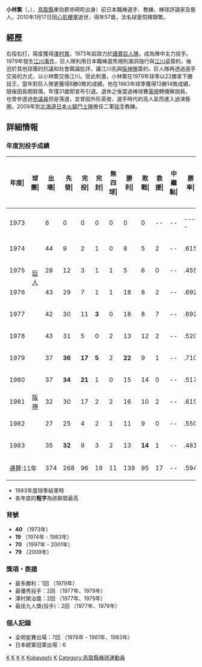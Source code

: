 {{Infobox NPB player|
bgcolor1=#ccc|
bgcolor2=#ccc|
textcolor1=#000|
textcolor2=#000|
name=小林繁|
image= |
width=300|
birth_date= {{birth date|1952|11|14}}|
birth_place= {{JPN}}[[鳥取縣|鳥取縣]][[東伯郡|東伯郡]]赤碕町（現[[琴浦町|琴浦町]]）|
death_date= {{death date and age|2010|01|17|1952|11|14}}|
death_place= {{JPN}}[[福井縣|福井縣]][[福井市|福井市]]|
position=投手|
team=|
number= |
bats=右|
throws=右|
debutyear=1973年9月26日|
debutteam=|
statyear=1983年|
stat1label=勝—敗|
stat1value=139-95|
stat2label=[[救援成功|救援成功]]|
stat2value=17|
stat3label=[[防禦率|防禦率]]||
stat3value=3.18|
stat4label=[[三振|奪三振]]|
stat4value=1273|
teams=<nowiki></nowiki>
* 鳥取縣立由良育英高校
* [[大丸|全大丸]]
球員
* [[讀賣巨人|讀賣巨人]] (1973 - 1978)
* [[阪神虎|阪神虎]] (1979 - 1983)
教練
* [[大阪近鐵野牛|近鐵野牛<br />大阪近鐵野牛]] (1997 - 2001)
* [[SK飛龍|SK飛龍]] (2007)
* [[北海道日本火腿鬥士|北海道日本火腿鬥士]] (2009)
}}
'''小林繁'''（{{jpn|j=小林 繁|hg=こばやし しげる|rm=Kobayashi Shigeru}}，{{bd|1952年|11月14日|2010年|1月17日|}}），[[鳥取縣|鳥取縣]]東伯郡赤碕町出身）前日本職棒選手、教練、棒球評論家及藝人。2010年1月17日因[[心肌梗塞|心肌梗塞]]逝世，得年57歲，法名球愛院釋靜繁。

== 經歷 ==
右投右打，兩度獲得[[澤村賞|澤村賞]]。1973年起效力於[[讀賣巨人隊|讀賣巨人隊]]，成為陣中主力投手。1979年發生[[江川事件|江川事件]]，巨人隊利用日本職棒選秀規則漏洞強行與[[江川卓|江川卓]]簽約，後迫於其他球團的抗議和社會輿論批評，讓江川先與[[阪神隊|阪神隊]]簽約，巨人隊再透過選手交易的方式，以小林繁交換江川。受此刺激，小林繁在1979年球季以22勝拿下勝投王，當年對巨人隊更獲得8勝0敗的成績。他在1983年球季獲得13勝14敗成績，隨後因長期肩傷，年僅31歲即宣布引退。退休之後當過棒球賽[[電視|電視]]轉播解說員，也曾參選過[[參議員|參議員]]但是落選，並曾因外形英俊、選手時代的高人氣而進入過演藝圈。2009年到[[北海道日本火腿鬥士隊|北海道日本火腿鬥士隊]]擔任二軍[[投手|投手]]教練。

== 詳細情報 ==
=== 年度別投手成績 ===
{| class="wikitable" style="text-align:right; font-size:small"
|-bgcolor="#efefef"
!年度|!!球團|!!出場|!!先發|!!完投|!!完封|!!無四球|!!勝利|!!敗戰|!!救援|!!中繼點|!!勝率|!!打者|!!投球<br>局數|!!被<br>安<br>打|!!被全壘打|!!保送|!!敬遠|!!觸身球|!!三<br>振<br>數|!!暴投|!!犯規|!!失分|!!自<br>責<br>分|!!防<br>禦<br>率|!!WHIP
|-
|style="text-align: center;"|1973
|rowspan="6" style="text-align: center;"|[[讀賣巨人|巨人]]
|6||0||0||0||0||0||0||--||--||----||40||11.1||5||0||2||0||0||6||1||0||0||0||0.00||0.62
|-
|style="text-align: center;"|1974
|44||9||2||1||0||8||5||2||--||.615||538||130.1||125||10||29||5||4||72||2||0||48||35||2.42||1.18
|-
|style="text-align: center;"|1975
|28||12||3||1||1||5||6||0||--||.455||456||106.1||103||8||32||5||'''14'''||42||0||0||50||39||3.30||1.27
|-
|style="text-align: center;"|1976
|43||29||7||1||1||18||8||2||--||.692||868||217.1||192||30||47||5||9||129||0||0||77||72||2.98||1.10
|-
|style="text-align: center;"|1977
|42||30||11||'''3'''||0||18||8||7||--||.692||897||216.1||197||25||65||9||4||155||0||2||89||70||2.91||1.21
|-
|style="text-align: center;"|1978
|43||31||5||0||2||13||12||2||--||.520||805||191.1||176||23||73||11||'''12'''||130||3||1||97||87||4.09||1.30
|-
|style="text-align: center;"|1979
|rowspan="5" style="text-align: center;"|[[阪神虎|阪神]]
|37||'''36'''||'''17'''||'''5'''||2||'''22'''||9||1||--||.710||'''1129'''||'''273.2'''||'''227'''||23||75||7||15||200||4||0||'''101'''||88||2.89||1.10
|-
|style="text-align: center;"|1980
|37||'''34'''||'''21'''||1||0||15||14||0||--||.517||'''1127'''||'''280.1'''||241||'''36'''||57||3||'''20'''||179||1||0||104||94||3.02||1.06
|-
|style="text-align: center;"|1981
|32||30||17||2||2||16||10||2||--||.615||937||230.0||202||15||53||7||'''14'''||156||0||1||82||77||3.01||1.11
|-
|style="text-align: center;"|1982
|27||25||4||2||1||11||9||0||--||.550||688||163.1||154||17||47||3||8||95||1||0||72||62||3.42||1.23
|-
|style="text-align: center;"|1983
|35||'''32'''||9||3||2||13||'''14'''||1||--||.481||890||209.0||202||31||60||3||'''11'''||109||0||0||'''116'''||94||4.05||1.25
|-
!colspan="2"|通算:11年
|374||268||96||19||11||139||95||17||--||.594||7564||2029.1||1824||218||540||58||111||1273||12||4||836||718||3.18||1.16
|}
*  1983年度球季結束時
* 各年度的'''粗字'''為該聯盟最高

=== 背號 ===
* '''40''' （1973年）
* '''19''' （1974年 - 1983年）
* '''70''' （1997年 - 2001年）
* '''79''' （2009年）

=== 獎項・表揚 ===
* 最多勝利：1回 （1979年）
* 最優秀投手：2回 （1977年、1979年）
* 澤村榮治獎：2回 （1977年、1979年）
* 最佳九人獎(投手)：2回 （1977年、1979年）

=== 個人記錄 ===
* 全明星賽出場：7回 （1976年 - 1981年、1983年）
* 日本總軍冠軍出場：6

{{澤村榮治獎歷任名單}}
{{日本中央聯盟最多勝投手}}
{{DEFAULTSORT:K小}}

[[Category:鳥取縣出身人物|K]]
[[Category:日本棒球選手|K]]
[[Category:讀賣巨人隊球員|K]]
[[Category:阪神虎隊球員|K]]
[[Category:日本棒球教练|Kobayashi]]
[[Category:中央聯盟勝投王|K]]
[[Category:鳥取縣棒球運動員|Category:鳥取縣棒球運動員]]